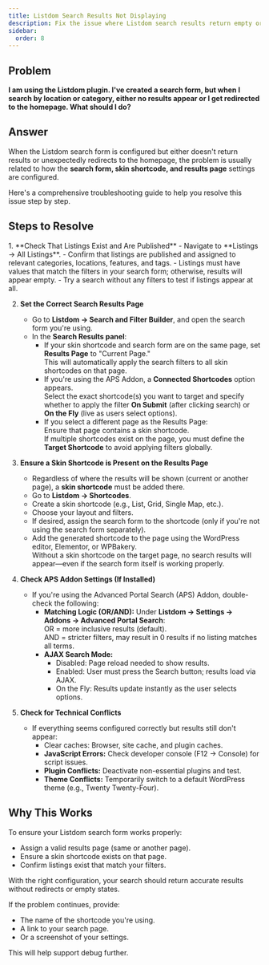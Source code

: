 ```yaml
---
title: Listdom Search Results Not Displaying
description: Fix the issue where Listdom search results return empty or redirect to the homepage.
sidebar:
  order: 8
---
```



## Problem

**I am using the Listdom plugin. I've created a search form, but when I search by location or category, either no results appear or I get redirected to the homepage. What should I do?**

## Answer

When the Listdom search form is configured but either doesn't return results or unexpectedly redirects to the homepage, the problem is usually related to how the **search form, skin shortcode, and results page** settings are configured.

Here's a comprehensive troubleshooting guide to help you resolve this issue step by step.

## Steps to Resolve

<Steps>
1. **Check That Listings Exist and Are Published**  
   - Navigate to **Listings → All Listings**.  
   - Confirm that listings are published and assigned to relevant categories, locations, features, and tags.  
   - Listings must have values that match the filters in your search form; otherwise, results will appear empty.  
   - Try a search without any filters to test if listings appear at all.  

2. **Set the Correct Search Results Page**  
   - Go to **Listdom → Search and Filter Builder**, and open the search form you're using.  
   - In the **Search Results panel**:  
     - If your skin shortcode and search form are on the same page, set **Results Page** to "Current Page."  
       This will automatically apply the search filters to all skin shortcodes on that page.  
     - If you're using the APS Addon, a **Connected Shortcodes** option appears.  
       Select the exact shortcode(s) you want to target and specify whether to apply the filter **On Submit** (after clicking search) or **On the Fly** (live as users select options).  
     - If you select a different page as the Results Page:  
       Ensure that page contains a skin shortcode.  
       If multiple shortcodes exist on the page, you must define the **Target Shortcode** to avoid applying filters globally.  

3. **Ensure a Skin Shortcode is Present on the Results Page**  
   - Regardless of where the results will be shown (current or another page), a **skin shortcode** must be added there.  
   - Go to **Listdom → Shortcodes**.  
   - Create a skin shortcode (e.g., List, Grid, Single Map, etc.).  
   - Choose your layout and filters.  
   - If desired, assign the search form to the shortcode (only if you're not using the search form separately).  
   - Add the generated shortcode to the page using the WordPress editor, Elementor, or WPBakery.  
   Without a skin shortcode on the target page, no search results will appear—even if the search form itself is working properly.  

4. **Check APS Addon Settings (If Installed)**  
   - If you're using the Advanced Portal Search (APS) Addon, double-check the following:  
     - **Matching Logic (OR/AND):** Under **Listdom → Settings → Addons → Advanced Portal Search**:  
       OR = more inclusive results (default).  
       AND = stricter filters, may result in 0 results if no listing matches all terms.  
     - **AJAX Search Mode:**  
       - Disabled: Page reload needed to show results.  
       - Enabled: User must press the Search button; results load via AJAX.  
       - On the Fly: Results update instantly as the user selects options.  

5. **Check for Technical Conflicts**  
   - If everything seems configured correctly but results still don't appear:  
     - Clear caches: Browser, site cache, and plugin caches.  
     - **JavaScript Errors:** Check developer console (F12 → Console) for script issues.  
     - **Plugin Conflicts:** Deactivate non-essential plugins and test.  
     - **Theme Conflicts:** Temporarily switch to a default WordPress theme (e.g., Twenty Twenty-Four).  
</Steps>

## Why This Works

To ensure your Listdom search form works properly:

- Assign a valid results page (same or another page).  
- Ensure a skin shortcode exists on that page.  
- Confirm listings exist that match your filters.  

With the right configuration, your search should return accurate results without redirects or empty states.  

If the problem continues, provide:  
- The name of the shortcode you're using.  
- A link to your search page.  
- Or a screenshot of your settings.  

This will help support debug further.
